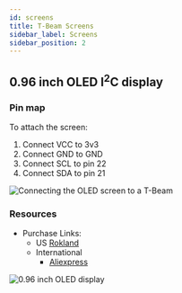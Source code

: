 ```yaml
---
id: screens
title: T-Beam Screens
sidebar_label: Screens
sidebar_position: 2
---
```


## 0.96 inch OLED I<sup>2</sup>C display

### Pin map

To attach the screen:

1. Connect VCC to 3v3
2. Connect GND to GND
3. Connect SCL to pin 22
4. Connect SDA to pin 21

![Connecting the OLED screen to a T-Beam](/img/hardware/t-beam-screen.jpg)

### Resources
- Purchase Links:
  - US
    [Rokland](https://store.rokland.com/products/lilygo-ttgo-0-96-inch-oled-white-color-text-display-module-l206-for-t-beam-and-t-sim)
  - International
    - [Aliexpress](https://www.aliexpress.com/item/32922106384.html)

![0.96 inch OLED display](/img/hardware/screen.png)
